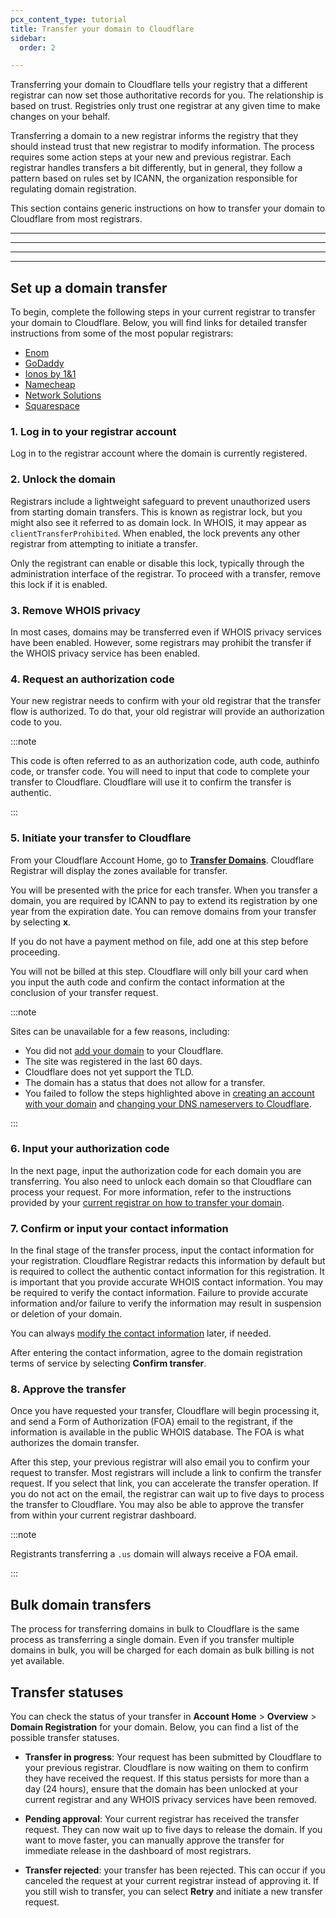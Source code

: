 ```yaml
---
pcx_content_type: tutorial
title: Transfer your domain to Cloudflare
sidebar:
  order: 2

---
```



Transferring your domain to Cloudflare tells your registry that a different registrar can now set those authoritative records for you. The relationship is based on trust. Registries only trust one registrar at any given time to make changes on your behalf.

Transferring a domain to a new registrar informs the registry that they should instead trust that new registrar to modify information. The process requires some action steps at your new and previous registrar. Each registrar handles transfers a bit differently, but in general, they follow a pattern based on rules set by ICANN, the organization responsible for regulating domain registration.

This section contains generic instructions on how to transfer your domain to Cloudflare from most registrars.

***

<Render file="requirements" />

***

<Render file="before-you-begin" />

***

<Render file="restrictions" />

***

## Set up a domain transfer

To begin, complete the following steps in your current registrar to transfer your domain to Cloudflare. Below, you will find links for detailed transfer instructions from some of the most popular registrars:

* [Enom](https://support.enom.com/support/solutions/articles/201000065324-preparing-your-domain-for-transfer)
* [GoDaddy](https://www.godaddy.com/help/transfer-my-domain-away-from-godaddy-3560)
* [Ionos by 1&1](https://www.ionos.com/help/domains/domain-transfers/#acc4514)
* [Namecheap](https://www.namecheap.com/support/knowledgebase/article.aspx/258/84/what-should-i-do-to-transfer-a-domain-from-namecheap/)
* [Network Solutions](https://customerservice.networksolutions.com/prweb/PRAuth/webkm/help/article/KC-474/networksolutions)
* [Squarespace](https://support.squarespace.com/hc/articles/205812338-Transferring-a-domain-away-from-Squarespace)

### 1. Log in to your registrar account

Log in to the registrar account where the domain is currently registered.

### 2. Unlock the domain

Registrars include a lightweight safeguard to prevent unauthorized users from starting domain transfers. This is known as registrar lock, but you might also see it referred to as domain lock. In WHOIS, it may appear as `clientTransferProhibited`. When enabled, the lock prevents any other registrar from attempting to initiate a transfer.

Only the registrant can enable or disable this lock, typically through the administration interface of the registrar. To proceed with a transfer, remove this lock if it is enabled.

### 3. Remove WHOIS privacy

In most cases, domains may be transferred even if WHOIS privacy services have been enabled. However, some registrars may prohibit the transfer if the WHOIS privacy service has been enabled.

### 4. Request an authorization code

Your new registrar needs to confirm with your old registrar that the transfer flow is authorized. To do that, your old registrar will provide an authorization code to you.

:::note


This code is often referred to as an authorization code, auth code, authinfo code, or transfer code. You will need to input that code to complete your transfer to Cloudflare. Cloudflare will use it to confirm the transfer is authentic.


:::

### 5. Initiate your transfer to Cloudflare

From your Cloudflare Account Home, go to [**Transfer Domains**](https://dash.cloudflare.com/?to=/:account/domains/transfer). Cloudflare Registrar will display the zones available for transfer.

You will be presented with the price for each transfer. When you transfer a domain, you are required by ICANN to pay to extend its registration by one year from the expiration date. You can remove domains from your transfer by selecting **x**.

If you do not have a payment method on file, add one at this step before proceeding.

You will not be billed at this step. Cloudflare will only bill your card when you input the auth code and confirm the contact information at the conclusion of your transfer request.

:::note


Sites can be unavailable for a few reasons, including:

* You did not [add your domain](/fundamentals/setup/manage-domains/add-site/) to your Cloudflare.
* The site was registered in the last 60 days.
* Cloudflare does not yet support the TLD.
* The domain has a status that does not allow for a transfer.
* You failed to follow the steps highlighted above in [creating an account with your domain](/fundamentals/setup/account/create-account/) and [changing your DNS nameservers to Cloudflare](/dns/zone-setups/full-setup/).


:::

<Render file="email-verification" />

### 6. Input your authorization code

In the next page, input the authorization code for each domain you are transferring. You also need to unlock each domain so that Cloudflare can process your request. For more information, refer to the instructions provided by your [current registrar on how to transfer your domain](/registrar/get-started/transfer-domain-to-cloudflare/#set-up-a-domain-transfer).

### 7. Confirm or input your contact information

In the final stage of the transfer process, input the contact information for your registration. Cloudflare Registrar redacts this information by default but is required to collect the authentic contact information for this registration. It is important that you provide accurate WHOIS contact information. You may be required to verify the contact information. Failure to provide accurate information and/or failure to verify the information may result in suspension or deletion of your domain.

You can always [modify the contact information](/registrar/account-options/domain-contact-updates/) later, if needed.

After entering the contact information, agree to the domain registration terms of service by selecting **Confirm transfer**.

### 8. Approve the transfer

Once you have requested your transfer, Cloudflare will begin processing it, and send a Form of Authorization (FOA) email to the registrant, if the information is available in the public WHOIS database. The FOA is what authorizes the domain transfer.

After this step, your previous registrar will also email you to confirm your request to transfer. Most registrars will include a link to confirm the transfer request. If you select that link, you can accelerate the transfer operation. If you do not act on the email, the registrar can wait up to five days to process the transfer to Cloudflare. You may also be able to approve the transfer from within your current registrar dashboard.

:::note


Registrants transferring a `.us` domain will always receive a FOA email.


:::

## Bulk domain transfers

The process for transferring domains in bulk to Cloudflare is the same process as transferring a single domain. Even if you transfer multiple domains in bulk, you will be charged for each domain as bulk billing is not yet available.

## Transfer statuses

You can check the status of your transfer in **Account Home** > **Overview** > **Domain Registration** for your domain. Below, you can find a list of the possible transfer statuses.

* **Transfer in progress**: Your request has been submitted by Cloudflare to your previous registrar. Cloudflare is now waiting on them to confirm they have received the request. If this status persists for more than a day (24 hours), ensure that the domain has been unlocked at your current registrar and any WHOIS privacy services have been removed.

* **Pending approval**: Your current registrar has received the transfer request. They can now wait up to five days to release the domain. If you want to move faster, you can manually approve the transfer for immediate release in the dashboard of most registrars.

* **Transfer rejected**: your transfer has been rejected. This can occur if you canceled the request at your current registrar instead of approving it. If you still wish to transfer, you can select **Retry** and initiate a new transfer request.

<Render file="next-steps" />
